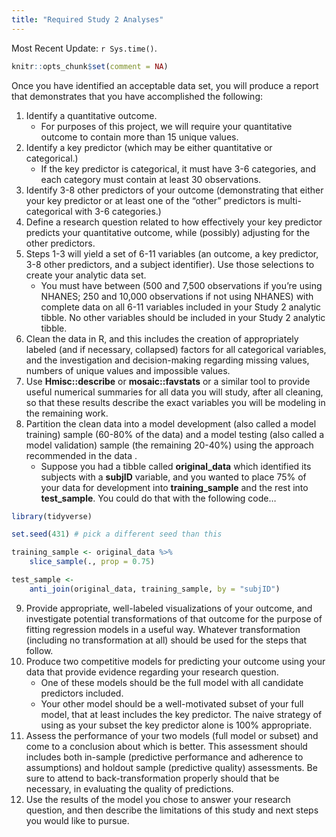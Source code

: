 ```yaml
---
title: "Required Study 2 Analyses"
---
```


Most Recent Update: `r Sys.time()`.

```r
knitr::opts_chunk$set(comment = NA)
```

Once you have identified an acceptable data set, you will produce a report that demonstrates that you have accomplished the following:

1. Identify a quantitative outcome. 
    - For purposes of this project, we will require your quantitative outcome to contain more than 15 unique values.
2. Identify a key predictor (which may be either quantitative or categorical.)
    - If the key predictor is categorical, it must have 3-6 categories, and each category must contain at least 30 observations.
3. Identify 3-8 other predictors of your outcome (demonstrating that either your key predictor or at least one of the "other" predictors is multi-categorical with 3-6 categories.)
4. Define a research question related to how effectively your key predictor predicts your quantitative outcome, while (possibly) adjusting for the other predictors.
5. Steps 1-3 will yield a set of 6-11 variables (an outcome, a key predictor, 3-8 other predictors, and a subject identifier). Use those selections to create your analytic data set.
    - You must have between (500 and 7,500 observations if you're using NHANES; 250 and 10,000 observations if not using NHANES) with complete data on all 6-11 variables included in your Study 2 analytic tibble. No other variables should be included in your Study 2 analytic tibble.
6. Clean the data in R, and this includes the creation of appropriately labeled (and if necessary, collapsed) factors for all categorical variables, and the investigation and decision-making regarding missing values, numbers of unique values and impossible values.
7. Use **Hmisc::describe** or **mosaic::favstats** or a similar tool to provide useful numerical summaries for all data you will study, after all cleaning, so that these results describe the exact variables you will be modeling in the remaining work.
8. Partition the clean data into a model development (also called a model training) sample (60-80% of the data) and a model testing (also called a model validation) sample (the remaining 20-40%) using the approach recommended in the data .
    - Suppose you had a tibble called **original_data** which identified its subjects with a **subjID** variable, and you wanted to place 75% of your data for development into **training_sample** and the rest into **test_sample**. You could do that with the following code...
    
```r
library(tidyverse)

set.seed(431) # pick a different seed than this

training_sample <- original_data %>% 
    slice_sample(., prop = 0.75)

test_sample <- 
    anti_join(original_data, training_sample, by = "subjID")
```
    
9. Provide appropriate, well-labeled visualizations of your outcome, and investigate potential transformations of that outcome for the purpose of fitting regression models in a useful way. Whatever transformation (including no transformation at all) should be used for the steps that follow.
10. Produce two competitive models for predicting your outcome using your data that provide evidence regarding your research question.
    - One of these models should be the full model with all candidate predictors included.
    - Your other model should be a well-motivated subset of your full model, that at least includes the key predictor. The naive strategy of using as your subset the key predictor alone is 100% appropriate.
11. Assess the performance of your two models (full model or subset) and come to a conclusion about which is better. This assessment should includes both in-sample (predictive performance and adherence to assumptions) and holdout sample (predictive quality) assessments. Be sure to attend to back-transformation properly should that be necessary, in evaluating the quality of predictions.
12. Use the results of the model you chose to answer your research question, and then describe the limitations of this study and next steps you would like to pursue.

